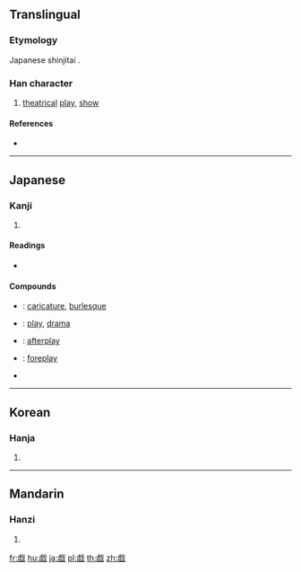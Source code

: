 {{also|戱|戲}}
==Translingual==
{{Han simplified forms|戲|戯|戏}}

===Etymology===
Japanese shinjitai {{Han simp|戲|f=|t=虚}}.

===Han character===
{{Han char|rn=62|rad=戈|as=11|sn=15|four=|canj=YCI|ids=⿰虚戈}}

# [[theatrical]] [[play]], [[show]]

====References====
* {{Han ref|kx=0414.091|dkj=11665|dj=0758.020|hdz=21411.100|uh=622F|ud=25135}}

----

==Japanese==

===Kanji===
{{ja-kanji|grade=c|rs=戈11|style=s|kyu=戲}}

# {{defn|lang=ja|sort=戈11}}

====Readings====
* {{ja-readings|on=[[ぎ]] (gi), [[き]] (ki)|kun=[[たわむれる]] (tawamureru), [[たわむれ]] (tawamure)}}

====Compounds====
{{der-top|Compounds}}
* {{ja-r|戯画|ぎが}}: [[caricature]], [[burlesque]]
* {{ja-r|戯曲|ぎきょく}}: [[play]], [[drama]]
* {{ja-r|後戯|こうぎ}}: [[afterplay]]
* {{ja-r|前戯|ぜんぎ}}: [[foreplay]]
* {{ja-r|遊戯|ゆうぎ}}
{{der-bottom}}

----

==Korean==

===Hanja===
{{ko-hanja|hangeul=[[희]], [[휘]]|eumhun=|rv=hui, hwi|mr=hŭi, hwi|y=huy, hwi}}

# {{defn|lang=ko|sort=戈11}}

----

==Mandarin==

===Hanzi===
{{cmn-hanzi|tra=[[戱]], [[戲]]|pin=[[xì]] ([[xi4]])|wg=hsi<sup>4</sup>}}

# {{defn|lang=cmn|sort=戈11}}

[[fr:戯]]
[[hu:戯]]
[[ja:戯]]
[[pl:戯]]
[[th:戯]]
[[zh:戯]]